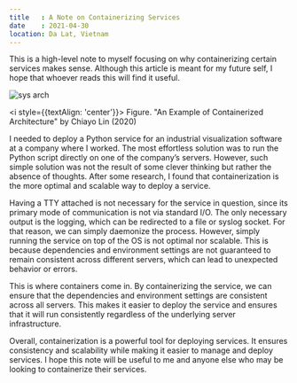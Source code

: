 ```yaml
---
title   : A Note on Containerizing Services
date    : 2021-04-30
location: Da Lat, Vietnam
---
```


This is a high-level note to myself focusing on why containerizing certain services makes sense. Although this article is meant for my future self, I hope that whoever reads this will find it useful.

![sys arch](https://i.imgur.com/6OteZlph.jpg)

<i style={{textAlign: 'center'}}>
  Figure. "An Example of Containerized Architecture" by Chiayo Lin (2020)
</i>

I needed to deploy a Python service for an industrial visualization software at a company where I worked. The most effortless solution was to run the Python script directly on one of the company’s servers. However, such simple solution was not the result of some clever thinking but rather the absence of thoughts. After some research, I found that containerization is the more optimal and scalable way to deploy a service.

Having a TTY attached is not necessary for the service in question, since its primary mode of communication is not via standard I/O. The only necessary output is the logging, which can be redirected to a file or syslog socket. For that reason, we can simply daemonize the process. However, simply running the service on top of the OS is not optimal nor scalable. This is because dependencies and environment settings are not guaranteed to remain consistent across different servers, which can lead to unexpected behavior or errors.

This is where containers come in. By containerizing the service, we can ensure that the dependencies and environment settings are consistent across all servers. This makes it easier to deploy the service and ensures that it will run consistently regardless of the underlying server infrastructure.

Overall, containerization is a powerful tool for deploying services. It ensures consistency and scalability while making it easier to manage and deploy services. I hope this note will be useful to me and anyone else who may be looking to containerize their services.
